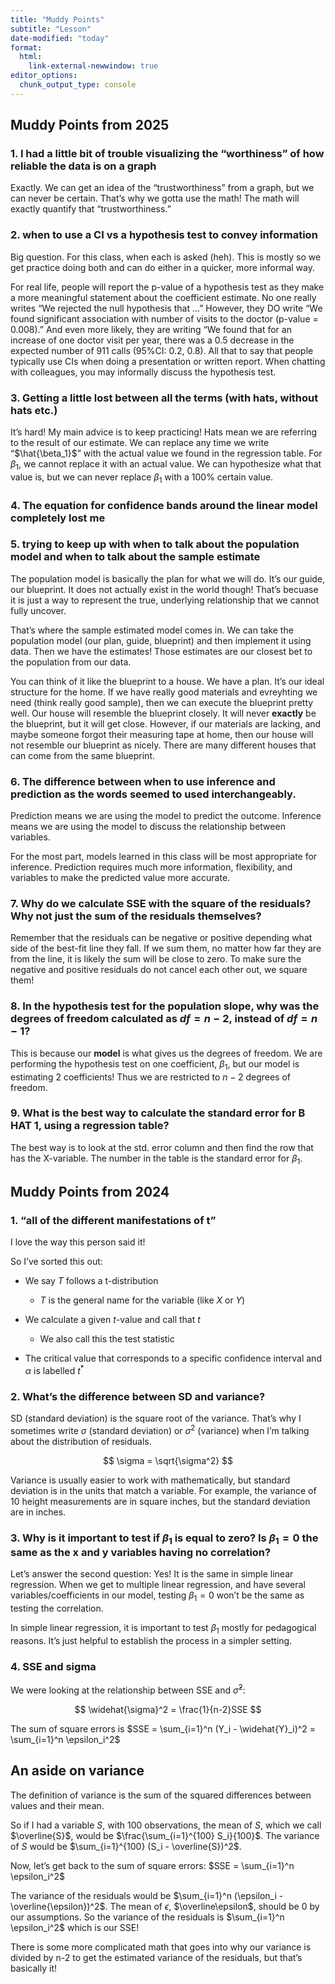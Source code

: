 ```yaml
---
title: "Muddy Points"
subtitle: "Lesson"
date-modified: "today"
format: 
  html:
    link-external-newwindow: true
editor_options: 
  chunk_output_type: console
---
```


## Muddy Points from 2025

### 1. I had a little bit of trouble visualizing the "worthiness" of how reliable the data is on a graph

Exactly. We can get an idea of the "trustworthiness" from a graph, but we can never be certain. That's why we gotta use the math! The math will exactly quantify that "trustworthiness."

### 2. when to use a CI vs a hypothesis test to convey information

Big question. For this class, when each is asked (heh). This is mostly so we get practice doing both and can do either in a quicker, more informal way.

For real life, people will report the p-value of a hypothesis test as they make a more meaningful statement about the coefficient estimate. No one really writes "We rejected the null hypothesis that ..." However, they DO write "We found significant association with number of visits to the doctor (p-value = 0.008)." And even more likely, they are writing "We found that for an increase of one doctor visit per year, there was a 0.5 decrease in the expected number of 911 calls (95%CI: 0.2, 0.8). All that to say that people typically use CIs when doing a presentation or written report. When chatting with colleagues, you may informally discuss the hypothesis test.

### 3. Getting a little lost between all the terms (with hats, without hats etc.)

It's hard! My main advice is to keep practicing! Hats mean we are referring to the result of our estimate. We can replace any time we write "$\hat{\beta_1}$" with the actual value we found in the regression table. For $\beta_1$, we cannot replace it with an actual value. We can hypothesize what that value is, but we can never replace $\beta_1$ with a 100% certain value. 

### 4. The equation for confidence bands around the linear model completely lost me

### 5. trying to keep up with when to talk about the population model and when to talk about the sample estimate

The population model is basically the plan for what we will do. It's our guide, our blueprint. It does not actually exist in the world though! That's becuase it is just a way to represent the true, underlying relationship that we cannot fully uncover. 

That's where the sample estimated model comes in. We can take the population model (our plan, guide, blueprint) and then implement it using data. Then we have the estimates! Those estimates are our closest bet to the population from our data.

You can think of it like the blueprint to a house. We have a plan. It's our ideal structure for the home. If we have really good materials and evreyhting we need (think really good sample), then we can execute the blueprint pretty well. Our house will resemble the blueprint closely. It will never **exactly** be the blueprint, but it will get close. However, if our materials are lacking, and maybe someone forgot their measuring tape at home, then our house will not resemble our blueprint as nicely. There are many different houses that can come from the same blueprint. 

### 6. The difference between when to use inference and prediction as the words seemed to used interchangeably.

Prediction means we are using the model to predict the outcome. Inference means we are using the model to discuss the relationship between variables.

For the most part, models learned in this class will be most appropriate for inference. Prediction requires much more information, flexibility, and variables to make the predicted value more accurate. 

### 7. Why do we calculate SSE with the square of the residuals? Why not just the sum of the residuals themselves?

Remember that the residuals can be negative or positive depending what side of the best-fit line they fall. If we sum them, no matter how far they are from the line, it is likely the sum will be close to zero. To make sure the negative and positive residuals do not cancel each other out, we square them!

### 8. In the hypothesis test for the population slope, why was the degrees of freedom calculated as $df = n-2$, instead of $df = n-1$?

This is because our **model** is what gives us the degrees of freedom. We are performing the hypothesis test on one coefficient, $\beta_1$, but our model is estimating 2 coefficients! Thus we are restricted to $n-2$ degrees of freedom.

### 9. What is the best way to calculate the standard error for B HAT 1, using a regression table?

The best way is to look at the std. error column and then find the row that has the X-variable. The number in the table is the standard error for $\beta_1$.

## Muddy Points from 2024

### 1. "all of the different manifestations of t"

I love the way this person said it!

So I've sorted this out:

-   We say $T$ follows a t-distribution

    -   $T$ is the general name for the variable (like $X$ or $Y$)

-   We calculate a given $t$-value and call that $t$

    -   We also call this the test statistic

-   The critical value that corresponds to a specific confidence interval and $\alpha$ is labelled $t^*$

### 2. What's the difference between SD and variance?

SD (standard deviation) is the square root of the variance. That's why I sometimes write $\sigma$ (standard deviation) or $\sigma^2$ (variance) when I'm talking about the distribution of residuals.

$$
\sigma = \sqrt{\sigma^2}
$$

Variance is usually easier to work with mathematically, but standard deviation is in the units that match a variable. For example, the variance of 10 height measurements are in square inches, but the standard deviation are in inches.

### 3. Why is it important to test if $\beta_1$ is equal to zero? Is $\beta_1=0$ the same as the x and y variables having no correlation?

Let's answer the second question: Yes! It is the same in simple linear regression. When we get to multiple linear regression, and have several variables/coefficients in our model, testing $\beta_1=0$ won't be the same as testing the correlation.

In simple linear regression, it is important to test $\beta_1$ mostly for pedagogical reasons. It's just helpful to establish the process in a simpler setting.

### 4. SSE and sigma

We were looking at the relationship between SSE and $\widehat\sigma^2$:

$$ \widehat{\sigma}^2 = \frac{1}{n-2}SSE $$

The sum of square errors is $SSE = \sum_{i=1}^n (Y_i - \widehat{Y}_i)^2 = \sum_{i=1}^n \epsilon_i^2$

::: callout-note
## An aside on variance

The definition of variance is the sum of the squared differences between values and their mean.

So if I had a variable $S$, with 100 observations, the mean of $S$, which we call $\overline{S}$, would be $\frac{\sum_{i=1}^{100} S_i}{100}$. The variance of $S$ would be $\sum_{i=1}^{100} (S_i - \overline{S})^2$.
:::

Now, let's get back to the sum of square errors: $SSE = \sum_{i=1}^n \epsilon_i^2$

The variance of the residuals would be $\sum_{i=1}^n (\epsilon_i - \overline{\epsilon})^2$. The mean of $\epsilon$, $\overline\epsilon$, should be 0 by our assumptions. So the variance of the residuals is $\sum_{i=1}^n \epsilon_i^2$ which is our SSE!

There is some more complicated math that goes into why our variance is divided by n-2 to get the estimated variance of the residuals, but that's basically it!
